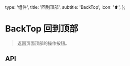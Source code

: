   type: '组件',
  title: '回到顶部',
  subtitle: 'BackTop',
  icon: '⬆',
};

<Box>

# BackTop 回到顶部

> 返回页面顶部的操作按钮。

<SandboxGroup name="back-top" col={1} />
</Box>

<Box text={api}>

## API

</Box>
